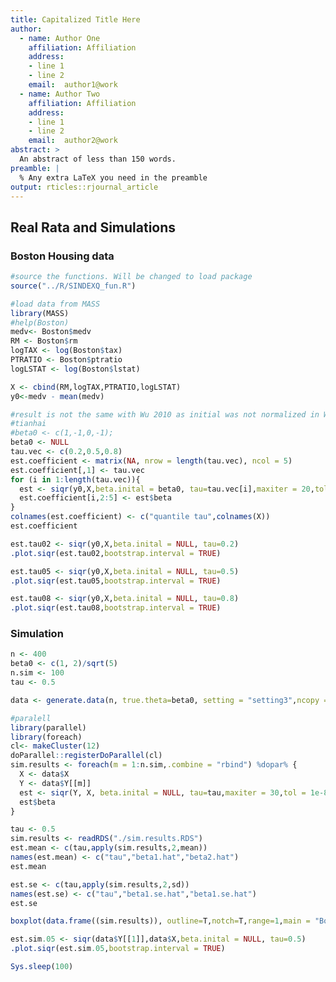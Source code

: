 ```yaml
---
title: Capitalized Title Here
author:
  - name: Author One
    affiliation: Affiliation
    address:
    - line 1
    - line 2
    email:  author1@work
  - name: Author Two
    affiliation: Affiliation
    address:
    - line 1
    - line 2
    email:  author2@work
abstract: >
  An abstract of less than 150 words.
preamble: |
  % Any extra LaTeX you need in the preamble
output: rticles::rjournal_article
---
```


## Real Rata and Simulations

### Boston Housing data

```r
#source the functions. Will be changed to load package
source("../R/SINDEXQ_fun.R")

#load data from MASS
library(MASS)
#help(Boston)
medv<- Boston$medv
RM <- Boston$rm
logTAX <- log(Boston$tax)
PTRATIO <- Boston$ptratio
logLSTAT <- log(Boston$lstat)

X <- cbind(RM,logTAX,PTRATIO,logLSTAT)
y0<-medv - mean(medv)

#result is not the same with Wu 2010 as initial was not normalized in Wu 2010
#tianhai
#beta0 <- c(1,-1,0,-1);
beta0 <- NULL
tau.vec <- c(0.2,0.5,0.8)
est.coefficient <- matrix(NA, nrow = length(tau.vec), ncol = 5)
est.coefficient[,1] <- tau.vec
for (i in 1:length(tau.vec)){
  est <- siqr(y0,X,beta.inital = beta0, tau=tau.vec[i],maxiter = 20,tol = 1e-6)
  est.coefficient[i,2:5] <- est$beta
}
colnames(est.coefficient) <- c("quantile tau",colnames(X))
est.coefficient

```


```r
est.tau02 <- siqr(y0,X,beta.inital = NULL, tau=0.2)
.plot.siqr(est.tau02,bootstrap.interval = TRUE)
```

```r
est.tau05 <- siqr(y0,X,beta.inital = NULL, tau=0.5)
.plot.siqr(est.tau05,bootstrap.interval = TRUE)
```

```r
est.tau08 <- siqr(y0,X,beta.inital = NULL, tau=0.8)
.plot.siqr(est.tau08,bootstrap.interval = TRUE)
```

### Simulation

```r
n <- 400
beta0 <- c(1, 2)/sqrt(5)
n.sim <- 100
tau <- 0.5

data <- generate.data(n, true.theta=beta0, setting = "setting3",ncopy = n.sim)

#paralell 
library(parallel)
library(foreach)
cl<- makeCluster(12)
doParallel::registerDoParallel(cl)
sim.results <- foreach(m = 1:n.sim,.combine = "rbind") %dopar% {
  X <- data$X
  Y <- data$Y[[m]]
  est <- siqr(Y, X, beta.inital = NULL, tau=tau,maxiter = 30,tol = 1e-8)
  est$beta
}
```

```r
tau <- 0.5
sim.results <- readRDS("./sim.results.RDS")
est.mean <- c(tau,apply(sim.results,2,mean))
names(est.mean) <- c("tau","beta1.hat","beta2.hat")
est.mean
```


```r
est.se <- c(tau,apply(sim.results,2,sd))
names(est.se) <- c("tau","beta1.se.hat","beta1.se.hat")
est.se
```

```r
boxplot(data.frame((sim.results)), outline=T,notch=T,range=1,main = "Boxplots of Coefficient Estimates (100 replications)",horizontal = F)
```


```r
est.sim.05 <- siqr(data$Y[[1]],data$X,beta.inital = NULL, tau=0.5)
.plot.siqr(est.sim.05,bootstrap.interval = TRUE)
```

```r
Sys.sleep(100)
```

\bibliography{RJreferences}
